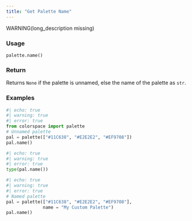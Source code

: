 ```yaml
---
title: "Get Palette Name"
---
```


WARNING(long_description missing)

### Usage

<pre><code class='language-python'>palette.name()</code></pre>

### Return

Returns `None` if the palette is unnamed, else
the name of the palette as `str`.

### Examples

```python
#| echo: true
#| warning: true
#| error: true
from colorspace import palette
# Unnamed palette
pal = palette(["#11C638", "#E2E2E2", "#EF9708"])
pal.name()
```

```python
#| echo: true
#| warning: true
#| error: true
type(pal.name())
```

```python
#| echo: true
#| warning: true
#| error: true
# Named palette
pal = palette(["#11C638", "#E2E2E2", "#EF9708"],
              name = "My Custom Palette")
pal.name()
```



